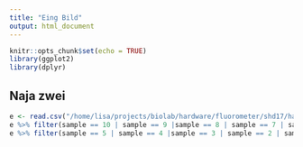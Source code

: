 ```yaml
---
title: "Eing Bild"
output: html_document
---
```


```r
knitr::opts_chunk$set(echo = TRUE)
library(ggplot2)
library(dplyr)
```

## Naja zwei

```r
e <- read.csv("/home/lisa/projects/biolab/hardware/fluorometer/shd17/hardware/data/c3x3_2_1.csv")
e %>% filter(sample == 10 | sample == 9 |sample == 8 | sample == 7 | sample == 6 ) %>% group_by(sample) %>% ggplot() + geom_boxplot(mapping = aes(x = factor(sample), y = value, group = factor(sample))) + scale_x_discrete(labels = rev(c("Ctrl - Water", "Ctrl - no DNA", "2ng/ul", "3ng/ul", "5ng/ul")))
e %>% filter(sample == 5 | sample == 4 |sample == 3 | sample == 2 | sample == 1 | sample == 10 | sample == 9) %>% group_by(sample) %>% ggplot() + geom_boxplot(mapping = aes(x = factor(sample), y = value, group = factor(sample)))+ scale_x_discrete(labels = rev(c("Ctrl - Water", "Ctrl - no DNA", "10ng/ul", "25ng/ul", "50ng/ul", "75ng/ul", "100ng/ul")))
```
